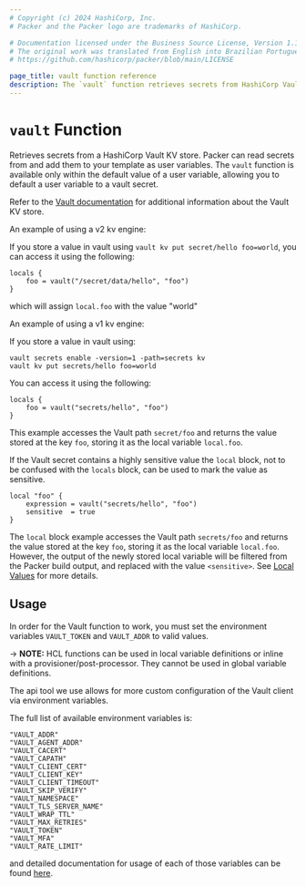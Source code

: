 ```yaml
---
# Copyright (c) 2024 HashiCorp, Inc.
# Packer and the Packer logo are trademarks of HashiCorp.

# Documentation licensed under the Business Source License, Version 1.1.
# The original work was translated from English into Brazilian Portuguese.
# https://github.com/hashicorp/packer/blob/main/LICENSE

page_title: vault function reference
description: The `vault` function retrieves secrets from HashiCorp Vault KV stores. Learn how to use the `vault` function in Packer templates.
---
```


# `vault` Function

Retrieves secrets from a HashiCorp Vault KV store. Packer can read secrets from and add them to your template as user variables. The `vault` function is available only within the default value of a user variable, allowing you to default a user variable to a vault secret.

Refer to the [Vault documentation](/vault/docs/commands/kv) for additional information about the Vault KV store.

An example of using a v2 kv engine:

If you store a value in vault using `vault kv put secret/hello foo=world`, you
can access it using the following:

```hcl
locals {
    foo = vault("/secret/data/hello", "foo")
}
```

which will assign `local.foo` with the value "world"

An example of using a v1 kv engine:

If you store a value in vault using:

    vault secrets enable -version=1 -path=secrets kv
    vault kv put secrets/hello foo=world

You can access it using the following:

```hcl
locals {
    foo = vault("secrets/hello", "foo")
}
```

This example accesses the Vault path `secret/foo` and returns the value
stored at the key `foo`, storing it as the local variable `local.foo`.

If the Vault secret contains a highly sensitive value the `local` block, not to be confused with
the `locals` block, can be used to mark the value as sensitive.

```hcl
local "foo" {
    expression = vault("secrets/hello", "foo")
    sensitive  = true
}
```

The `local` block example accesses the Vault path `secrets/foo` and returns the value
stored at the key `foo`, storing it as the local variable `local.foo`. However, the output of
the newly stored local variable will be filtered from the Packer build output, and replaced
with the value `<sensitive>`. See [Local Values](/packer/docs/templates/hcl_templates/locals) for more details.


## Usage

In order for the Vault function to work, you must set the environment variables `VAULT_TOKEN`
and `VAULT_ADDR` to valid values.

-> **NOTE:** HCL functions can be used in local variable definitions or inline
with a provisioner/post-processor. They cannot be used in global variable definitions.

The api tool we use allows for more custom configuration of the Vault client via
environment variables.

The full list of available environment variables is:

```text
"VAULT_ADDR"
"VAULT_AGENT_ADDR"
"VAULT_CACERT"
"VAULT_CAPATH"
"VAULT_CLIENT_CERT"
"VAULT_CLIENT_KEY"
"VAULT_CLIENT_TIMEOUT"
"VAULT_SKIP_VERIFY"
"VAULT_NAMESPACE"
"VAULT_TLS_SERVER_NAME"
"VAULT_WRAP_TTL"
"VAULT_MAX_RETRIES"
"VAULT_TOKEN"
"VAULT_MFA"
"VAULT_RATE_LIMIT"
```

and detailed documentation for usage of each of those variables can be found
[here](/vault/docs/commands#environment-variables).
